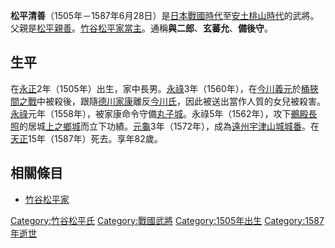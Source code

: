 {{unreferenced|time=2015-12-19T11:30:08+00:00}}
{{日本武士
|名稱= 松平 清善
|圖片名稱= 
|圖片大小= 
|圖片說明= 
|時代= [[日本戰國時代|日本戰國時代]]－[[安土桃山時代|安土桃山時代]]
|出生日期= [[永正|永正]]2年（1505年）
|出生地點= 
|逝世日期= [[天正_(日本)|天正]]15年5月23日（1587年6月28日）
|逝世地點= 
|假名= 
|羅馬字= 
|幼名= 
|改名= 
|别名= 與二郎、玄蕃允、備後守（通稱）
|諡号= 
|神号= 
|戒名= 
|洗禮名= 
|墓所= 
|朝廷官位= 
|幕府職位= 
|主君= 
|藩= 
|氏族= [[竹谷松平家|竹谷松平家]]
|父母= 父：[[松平親善|松平親善]]<BR>母：[[今川氏親|今川氏親]]的女兒（[[今川義元|今川義元]]的妹妹）
|養父= 
|養母= 
|兄弟= 
|姐妹= 
|正室= 
|側室= 
|嗣子= '''[[松平清宗|清宗]]'''
|嗣女= [[石川家成|石川家成]]室
|養子= 
|養女= 
}}
{{japanese|japanese=松平 清善|kana=まつだいら きよよし|romaji=Matsudaira Kiyoyoshi}}
'''松平清善'''（1505年－1587年6月28日）是[[日本戰國時代|日本戰國時代]]至[[安土桃山時代|安土桃山時代]]的武將。父親是[[松平親善|松平親善]]。[[竹谷松平家|竹谷松平家]][[當主|當主]]。通稱'''與二郎'''、'''玄蕃允'''、'''備後守'''。

== 生平 ==
在[[永正|永正]]2年（1505年）出生，家中長男。[[永祿|永祿]]3年（1560年），在[[今川義元|今川義元]]於[[桶狹間之戰|桶狹間之戰]]中被殺後，跟隨[[德川家康|德川家康]]離反[[今川氏|今川氏]]，因此被送出當作人質的女兒被殺害。[[永祿|永祿]]元年（1558年），被家康命令守備[[丸子城|丸子城]]。永祿5年（1562年），攻下[[鵜殿長照|鵜殿長照]]的居城[[上之鄉城|上之鄉城]]而立下功績。[[元龜|元龜]]3年（1572年），成為[[遠州|遠州]][[宇津山城|宇津山城]][[城番|城番]]。在[[天正_(日本)|天正]]15年（1587年）死去。享年82歲。

== 相關條目 ==
*[[竹谷松平家|竹谷松平家]]

{{松平氏歷代當主|竹谷松平家}}
[[Category:竹谷松平氏|Category:竹谷松平氏]]
[[Category:戰國武將|Category:戰國武將]]
[[Category:1505年出生|Category:1505年出生]]
[[Category:1587年逝世|Category:1587年逝世]]